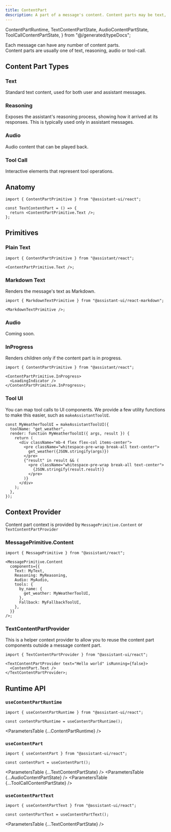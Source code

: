 ```yaml
---
title: ContentPart
description: A part of a message's content. Content parts may be text, image, tool call or UI elements.
---
```


  ContentPartRuntime,
  TextContentPartState,
  AudioContentPartState,
  ToolCallContentPartState,
} from "@/generated/typeDocs";

Each message can have any number of content parts.  
Content parts are usually one of text, reasoning, audio or tool-call.

## Content Part Types

### Text

Standard text content, used for both user and assistant messages.

### Reasoning

Exposes the assistant's reasoning process, showing how it arrived at its responses. This is typically used only in assistant messages.

### Audio

Audio content that can be played back.

### Tool Call

Interactive elements that represent tool operations.

## Anatomy

```tsx
import { ContentPartPrimitive } from "@assistant-ui/react";

const TextContentPart = () => {
  return <ContentPartPrimitive.Text />;
};
```

## Primitives

### Plain Text

```tsx
import { ContentPartPrimitive } from "@assistant/react";

<ContentPartPrimitive.Text />;
```

### Markdown Text

Renders the message's text as Markdown.

```tsx
import { MarkdownTextPrimitive } from "@assistant-ui/react-markdown";

<MarkdownTextPrimitive />;
```

### Audio

Coming soon.

### InProgress

Renders children only if the content part is in progress.

```tsx
import { ContentPartPrimitive } from "@assistant/react";

<ContentPartPrimitive.InProgress>
  <LoadingIndicator />
</ContentPartPrimitive.InProgress>;
```

### Tool UI

You can map tool calls to UI components. We provide a few utility functions to make this easier, such as `makeAssistantToolUI`.

```tsx
const MyWeatherToolUI = makeAssistantToolUI({
  toolName: "get_weather",
  render: function MyWeatherToolUI({ args, result }) {
    return (
      <div className="mb-4 flex flex-col items-center">
        <pre className="whitespace-pre-wrap break-all text-center">
          get_weather({JSON.stringify(args)})
        </pre>
        {"result" in result && (
          <pre className="whitespace-pre-wrap break-all text-center">
            {JSON.stringify(result.result)}
          </pre>
        )}
      </div>
    );
  },
});
```

## Context Provider

Content part context is provided by `MessagePrimitive.Content` or `TextContentPartProvider`

### MessagePrimitive.Content

```tsx
import { MessagePrimitive } from "@assistant/react";

<MessagePrimitive.Content
  components={{
    Text: MyText,
    Reasoning: MyReasoning,
    Audio: MyAudio,
    tools: {
      by_name: {
        get_weather: MyWeatherToolUI,
      },
      Fallback: MyFallbackToolUI,
    },
  }}
/>;
```

### TextContentPartProvider

This is a helper context provider to allow you to reuse the content part components outside a message content part.

```tsx
import { TextContentPartProvider } from "@assistant-ui/react";

<TextContentPartProvider text="Hello world" isRunning={false}>
  <ContentPart.Text />
</TextContentPartProvider>;
```

## Runtime API

### `useContentPartRuntime`

```tsx
import { useContentPartRuntime } from "@assistant-ui/react";

const contentPartRuntime = useContentPartRuntime();
```

<ParametersTable {...ContentPartRuntime} />

### `useContentPart`

```tsx
import { useContentPart } from "@assistant-ui/react";

const contentPart = useContentPart();
```

<ParametersTable {...TextContentPartState} />
<ParametersTable {...AudioContentPartState} />
<ParametersTable {...ToolCallContentPartState} />

### `useContentPartText`

```tsx
import { useContentPartText } from "@assistant-ui/react";

const contentPartText = useContentPartText();
```

<ParametersTable {...TextContentPartState} />
